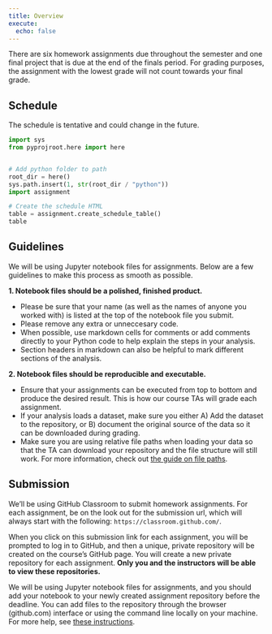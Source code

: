 ```yaml
---
title: Overview
execute: 
  echo: false
---
```


There are six homework assignments due throughout the semester and one 
final project that is due at the end of the finals period. For grading purposes, 
the assignment with the lowest grade will not count towards your final grade.


## Schedule

::: {.callout-note} 
The schedule is tentative and could change in the future.
:::

```python
import sys
from pyprojroot.here import here


# Add python folder to path
root_dir = here()
sys.path.insert(1, str(root_dir / "python"))
import assignment

# Create the schedule HTML
table = assignment.create_schedule_table()
table
```


## Guidelines

We will be using Jupyter notebook files for assignments. Below are a few
guidelines to make this process as smooth as possible. 


**1. Notebook files should be a polished, finished product.**

   - Please be sure that your name (as well as the names of anyone you worked with) is listed at the top of the notebook file you submit. 
   - Please remove any extra or unneccesary code.
   - When possible, use markdown cells for comments or add comments directly to your Python code to help explain the steps in your analysis.
   - Section headers in markdown can also be helpful to mark different sections of the analysis.


**2. Notebook files should be reproducible and executable.**

  - Ensure that your assignments can be executed from top to bottom and produce the desired result. This is how our course TAs will grade each assignment.
  - If your analysis loads a dataset, make sure you either A) Add the dataset to the repository, or B) document the original source of the data so it can be downloaded during grading.
  - Make sure you are using relative file paths when loading your data so that the TA can download your repository and the file structure will still work. For more information, check out [the guide on file paths](/resource/file-paths.qmd).


## Submission

We'll be using GitHub Classroom to submit homework assignments. For each 
assignment, be on the look out for the submission url, which will always
start with the following: `https://classroom.github.com/`.

When you click on this submission link for each assignment, you will be prompted
to log in to GitHub, and then a unique, private repository will be created 
on the course's GitHub page. You will create a new private repository for 
each assignment. **Only you and the instructors will be able 
to view these repositories.**

We will be using Jupyter notebook files for assignments, and you should 
add your notebook to your newly created assignment repository before the deadline.
You can add files to the repository through the browser (github.com) interface 
or using the command line locally on your machine. For more help, see
[these instructions](https://docs.github.com/en/repositories/working-with-files/managing-files/adding-a-file-to-a-repository).



